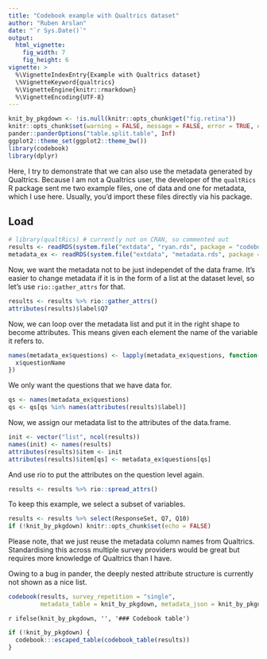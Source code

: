 ```yaml
---
title: "Codebook example with Qualtrics dataset"
author: "Ruben Arslan"
date: "`r Sys.Date()`"
output:
  html_vignette:
    fig_width: 7
    fig_height: 6
vignette: >
  %\VignetteIndexEntry{Example with Qualtrics dataset}
  \%VignetteKeyword{qualtrics}
  %\VignetteEngine{knitr::rmarkdown}
  %\VignetteEncoding{UTF-8}
---
```



```r
knit_by_pkgdown <- !is.null(knitr::opts_chunk$get("fig.retina"))
knitr::opts_chunk$set(warning = FALSE, message = FALSE, error = TRUE, echo = TRUE)
pander::panderOptions("table.split.table", Inf)
ggplot2::theme_set(ggplot2::theme_bw())
library(codebook)
library(dplyr)
```

Here, I try to demonstrate that we can also use the metadata generated by Qualtrics.
Because I am not a Qualtrics user, the developer of the `qualtRics` R package sent
me two example files, one of data and one for metadata, which I use here.
Usually, you'd import these files directly via his package.

## Load
```r
# library(qualtRics) # currently not on CRAN, so commented out
results <- readRDS(system.file("extdata", "ryan.rds", package = "codebook"))
metadata_ex <- readRDS(system.file("extdata", "metadata.rds", package = "codebook"))
```

Now, we want the metadata not to be just independet of the data frame.
It's easier to change metadata if it is in the form of a list at the 
dataset level, so let's use `rio::gather_attrs` for that.

```r
results <- results %>% rio::gather_attrs()
attributes(results)$label$Q7
```

Now, we can loop over the metadata list and put it in the right shape to become
attributes. This means given each element the name of the variable it refers to.
```r
names(metadata_ex$questions) <- lapply(metadata_ex$questions, function(x) {
  x$questionName
})
```

We only want the questions that we have data for.
```r
qs <- names(metadata_ex$questions)
qs <- qs[qs %in% names(attributes(results)$label)]
```

Now, we assign our metadata list to the attributes of the data.frame.
```r
init <- vector("list", ncol(results)) 
names(init) <- names(results)
attributes(results)$item <- init
attributes(results)$item[qs] <- metadata_ex$questions[qs]
```

And use rio to put the attributes on the question level again.
```r
results <- results %>% rio::spread_attrs()
```

To keep this example, we select a subset of variables.
```r
results <- results %>% select(ResponseSet, Q7, Q10)
if (!knit_by_pkgdown) knitr::opts_chunk$set(echo = FALSE)
```

Please note, that we just reuse the metadata column names from Qualtrics. Standardising
this across multiple survey providers would be great but requires more knowledge
of Qualtrics than I have.

Owing to a bug in pander, the deeply nested attribute structure is currently not shown
as a nice list.

```r
codebook(results, survey_repetition = "single",
         metadata_table = knit_by_pkgdown, metadata_json = knit_by_pkgdown)
```


`r ifelse(knit_by_pkgdown, '', '### Codebook table')`

```r
if (!knit_by_pkgdown) {
  codebook:::escaped_table(codebook_table(results))
}
```

